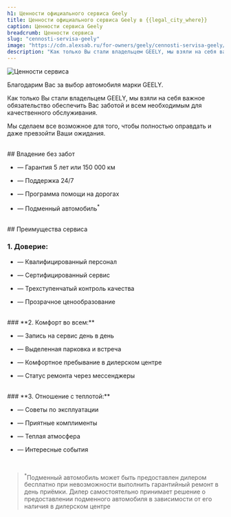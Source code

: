 ```yaml
---
h1: Ценности официального сервиса Geely
title: Ценности официального сервиса Geely в {{legal_city_where}}
caption: Ценности сервиса Geely
breadcrumb: Ценности сервиса
slug: "cennosti-servisa-geely"
image: "https://cdn.alexsab.ru/for-owners/geely/cennosti-servisa-geely/thumb.webp"
description: "Как только Вы стали владельцем GEELY, мы взяли на себя важное обязательство обеспечить Вас заботой и всем необходимым для качественного обслуживания."
---
```




<picture>
	<source media="(min-width: 942px)" srcset="https://cdn.alexsab.ru/for-owners/geely/cennosti-servisa-geely/banner.webp" />
	<source media="(min-width: 320px)" srcset="https://cdn.alexsab.ru/for-owners/geely/cennosti-servisa-geely/thumb.webp" />
	<img src="https://cdn.alexsab.ru/for-owners/geely/cennosti-servisa-geely/banner.webp" class="w-full mb-12" alt="Ценности сервиса" />
</picture>

Благодарим Вас за выбор автомобиля марки GEELY.

Как только Вы стали владельцем GEELY, мы взяли на себя важное обязательство обеспечить Вас заботой и всем необходимым для качественного обслуживания.

Мы сделаем все возможное для того, чтобы полностью оправдать и даже превзойти Ваши ожидания.

<br/>
## Владение без забот

- — Гарантия 5 лет или 150 000 км

- — Поддержка 24/7

- — Программа помощи на дорогах

- — Подменный автомобиль<sup>*</sup>

<br/>
## Преимущества сервиса

### **1. Доверие:**

- — Квалифицированный персонал

- — Сертифицированный сервис

- — Трехступенчатый контроль качества

- — Прозрачное ценообразование
<br/>
### **2. Комфорт во всем:**

- — Запись на сервис день в день

- — Выделенная парковка и встреча

- — Комфортное пребывание в дилерском центре

- — Статус ремонта через мессенджеры
<br/>
### **3. Отношение с теплотой:**

- — Советы по эксплуатации

- — Приятные комплименты

- — Теплая атмосфера

- — Интересные события
<br/>

<SpecialSalonsInfo dataFormName="Узнать подробнее. Ценности сервиса Geely" />

> <sup>*</sup>Подменный автомобиль может быть предоставлен дилером бесплатно при невозможности выполнить гарантийный ремонт в день приёмки.
Дилер самостоятельно принимает решение о предоставлении подменного автомобиля в зависимости от его наличия в дилерском центре